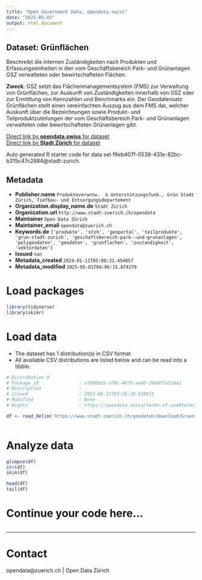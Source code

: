 ```yaml
---
title: "Open Government Data, opendata.swiss"
date: "2025-05-02"
output: html_document
---
```


## Dataset: Grünflächen

Beschreibt die internen Zuständigkeiten nach Produkten und Erfassungseinheiten in den vom Geschäftsbereich Park- und Grünanlagen GSZ verwalteten oder bewirtschafteten Flächen.

**Zweck**: GSZ setzt das Flächenmanagementsystem (FMS) zur Verwaltung von Grünflächen, zur Auskunft von Zuständigkeiten innerhalb von GSZ oder zur Ermittlung von Kennzahlen und Benchmarks ein.
Der Geodatensatz Grünflächen stellt einen vereinfachten Auszug aus dem FMS dar, welcher Auskunft über die Bezeichnungen sowie Produkt- und Teilproduktzuteilungen der vom Geschäftsbereich Park- und Grünanlagen verwalteten oder bewirtschafteten Grünanlagen gibt.


[Direct link by **opendata.swiss** for dataset](https://opendata.swiss/de/dataset/grunflachen1)<br>
[Direct link by **Stadt Zürich** for dataset](https://data.stadt-zuerich.ch/dataset/geo_gruenflaechen)

Auto generated R starter code for data set f9eb407f-0538-431e-82bc-b315c47c2884@stadt-zurich.

## Metadata

- **Publisher.name** `Produkteverantw.  & Unterstützungsfunk., Grün Stadt Zürich, Tiefbau- und Entsorgungsdepartement`
- **Organization.display_name.de** `Stadt Zürich`
- **Organization.url** `http://www.stadt-zuerich.ch/opendata`
- **Maintainer** `Open Data Zürich`
- **Maintainer_email** `opendata@zuerich.ch`
- **Keywords.de** `['produkte', 'stzh', 'geoportal', 'teilprodukte', 'grun-stadt-zurich', 'geschaftsbereich-park--und-grunanlagen', 'polygondaten', 'geodaten', 'grunflachen', 'zustandigkeit', 'vektordaten']`
- **Issued** `nan`
- **Metadata_created** `2024-01-11T05:08:21.454057`
- **Metadata_modified** `2025-05-01T04:06:15.874279`


# Load packages

```r

library(tidyverse)
library(skimr)

```

# Load data

-   The dataset has 1 distribution(s) in CSV format.
-   All available CSV distributions are listed below and can be read into a tibble.

```r

# Distribution 0
# Package_id               : af0989d3-a70c-4675-ae48-296df7a314a1
# Description              : 
# Issued                   : 2023-06-11T03:26:30.618611
# Modified                 : None
# Rights                   : https://opendata.swiss/terms-of-use#terms_open

df <- read_delim('https://www.stadt-zuerich.ch/geodaten/download/Gruenflaechen?format=10008')



```

# Analyze data

```r

glimpse(df)
str(df)
skim(df)

head(df)
tail(df)

```

# Continue your code here...

```r

```

------------------------------------------------------------------------

# Contact

opendata@zuerich.ch | Open Data Zürich
